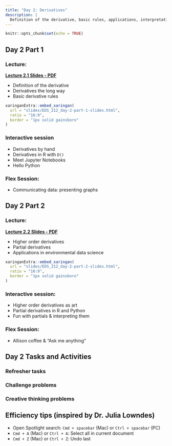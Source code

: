 ```yaml
---
title: "Day 2: Derivatives"
description: |
  Definition of the derivative, basic rules, applications, interpretation, examples in EDS
---
```


```r
knitr::opts_chunk$set(echo = TRUE)
```

## Day 2 Part 1

### Lecture: 

**[Lecture 2.1 Slides - PDF](slides/EDS_212_day-2-part-1-slides.pdf)**

- Definition of the derivative
- Derivatives the long way
- Basic derivative rules

```r
xaringanExtra::embed_xaringan(
  url = "slides/EDS_212_day-2-part-1-slides.html",
  ratio = "16:9",
  border = "1px solid gainsboro"
)
```

### Interactive session

- Derivatives by hand 
- Derivatives in R with `D()`
- Meet Jupyter Notebooks
- Hello Python

### Flex Session: 

- Communicating data: presenting graphs

## Day 2 Part 2

### Lecture:

**[Lecture 2.2 Slides - PDF]()**

- Higher order derivatives
- Partial derivatives
- Applications in environmental data science

```r
xaringanExtra::embed_xaringan(
  url = "slides/EDS_212_day-2-part-2-slides.html",
  ratio = "16:9",
  border = "1px solid gainsboro"
)
```

### Interactive session: 

- Higher order derivatives as art
- Partial derivatives in R and Python
- Fun with partials & interpreting them

### Flex Session: 

- Allison coffee & "Ask me anything"

## Day 2 Tasks and Activities

### Refresher tasks

### Challenge problems

### Creative thinking problems

## Efficiency tips (inspired by Dr. Julia Lowndes)

- Open Spotlight search: `Cmd + spacebar` (Mac) or `Ctrl + spacebar` (PC)
- `Cmd + A` (Mac) or `Ctrl + A`: Select all in current document
- `Cmd + Z` (Mac) or `Ctrl + Z`: Undo last
 
